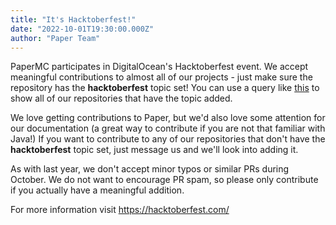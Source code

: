 ```yaml
---
title: "It's Hacktoberfest!"
date: "2022-10-01T19:30:00.000Z"
author: "Paper Team"
---
```


PaperMC participates in DigitalOcean's Hacktoberfest event. We accept meaningful contributions to almost all of our projects - just make sure the repository has the **hacktoberfest** topic set! You can use a query like [this](https://github.com/search?q=org%3Apapermc+topic%3Ahacktoberfest) to show all of our repositories that have the topic added.

We love getting contributions to Paper, but we'd also love some attention for our documentation (a great way to contribute if you are not that familiar with Java!)
If you want to contribute to any of our repositories that don't have the **hacktoberfest** topic set, just message us and we'll look into adding it.

As with last year, we don't accept minor typos or similar PRs during October. We do not want to encourage PR spam, so please only contribute if you actually have a meaningful addition.

For more information visit https://hacktoberfest.com/
